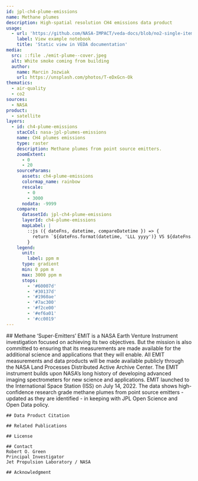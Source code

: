 ```yaml
---
id: jpl-ch4-plume-emissions
name: Methane plumes
description: High-spatial resolution CH4 emissions data product
usage:
  - url: 'https://github.com/NASA-IMPACT/veda-docs/blob/no2-single-item-viz/example-notebooks/no2-single-item-vizualization.ipynb'
    label: View example notebook
    title: 'Static view in VEDA documentation'
media:
  src: ::file ./emit-plume--cover.jpeg
  alt: White smoke coming from building
  author:
    name: Marcin Jozwiak
    url: https://unsplash.com/photos/T-eDxGcn-Ok
thematics:
  - air-quality
  - co2
sources:
  - NASA
product:
  - satellite
layers:
  - id: ch4-plume-emissions
    stacCol: nasa-jpl-plumes-emissions
    name: CH4 plumes emissions
    type: raster
    description: Methane plumes from point source emitters.
    zoomExtent:
      - 0
      - 20
    sourceParams:
      assets: ch4-plume-emissions
      colormap_name: rainbow
      rescale:
        - 0
        - 3000
      nodata: -9999
    compare:
      datasetId: jpl-ch4-plume-emissions
      layerId: ch4-plume-emissions
      mapLabel: |
        ::js ({ dateFns, datetime, compareDatetime }) => {
          return `${dateFns.format(datetime, 'LLL yyyy')} VS ${dateFns.format(compareDatetime, 'LLL yyyy')}`;
        }
    legend:
      unit: 
        label: ppm m
      type: gradient
      min: 0 ppm m
      max: 3000 ppm m
      stops:
        - '#60007d'
        - '#30137d'
        - '#1960ae'
        - '#7ac300'
        - '#f2ce00'
        - '#ef6a01'
        - '#cc0019'
---
```


<Block>
  <Prose>
    ## Methane ‘Super-Emitters’
    EMIT is a NASA Earth Venture Instrument investigation focused on achieving its two objectives. But the mission is also committed to ensuring that its measurements are made available for the additional science and applications that they will enable. All EMIT measurements and data products will be made available publicly through the NASA Land Processes Distributed Active Archive Center.
    The EMIT instrument builds upon NASA’s long history of developing advanced imaging spectrometers for new science and applications. EMIT launched to the International Space Station (ISS) on July 14, 2022.
    The data shows high-confidence research grade methane plumes from point source emitters - updated as they are identified - in keeping with JPL Open Science and Open Data policy.

    ## Data Product Citation

    ## Related Publications
    
    ## License

    ## Contact
    Robert O. Green
    Principal Investigator
    Jet Propulsion Laboratory / NASA
    
    ## Acknowledgment

  </Prose>
</Block>
